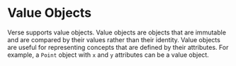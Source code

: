 # Value Objects

Verse supports value objects. Value objects are objects that are immutable and are compared by their values rather than their identity. Value objects are useful for representing concepts that are defined by their attributes.
For example, a `Point` object with `x` and `y` attributes can be a value object.
